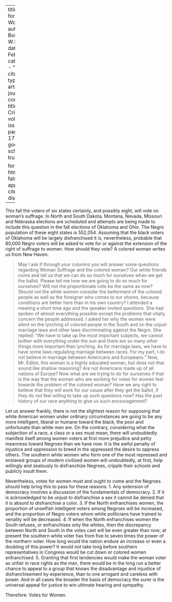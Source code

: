 
---
title: 'Votes for Women'
author: Du Bois, W.E.B.
date: Feb. 1914
categories: 
  - ""
citation: 
  type: article-journal
  container-title: The Crisis
  volume: 8
  issue: 4
  page: 179-180
google-scholar: true

format:
  html:
    toc: false
    appendix-cite-as: display
---



This fall the voters of six states certainly, and possibly eight, will vote on woman's suffrage. In North and South Dakota, Montana, Nevada, Missouri and Nebraska elections are scheduled and attempts are being made to include this question in the fall elections of Oklahoma and Ohio. The Negro population of these eight states is 552,054. Assuming that the black voters of Oklahoma will be largely disfranchised it is, nevertheless, probable that 80,000 Negro voters will be asked to vote for or against the extension of the right of suffrage to women. How should they vote? A colored woman writes us from New Haven: 

> May I ask if through your columns you will answer some questions regarding Woman Suffrage and the colored woman? Our white friends come and tell us that we can do so much for ourselves when we get the ballot. Please tell me how we are going to do so much for ourselves? Will not the proportionate vote be the same as now? Should not the white women consider the betterment of the colored people as well as the foreigner who comes to our shores, because conditions are better here than in his own country? I attended a meeting a short time ago and the speaker invited questions. She had spoken of almost everything possible except the problems that vitally concern the people addressed. I asked her why the women were silent on the lynching of colored people in the South and on the unjust marriage laws and other laws discriminating against the Negro. She replied: "We have to take up the most important subjects, we cannot bother with everything under the sun and there are so many other things more important than lynching. As for marriage laws, we have to have some laws regulating marriage between races. For my part, I do not believe in marriage between Americans and Europeans." Now, Mr. Editor, this woman is a highly educated woman, but does not that sound like shallow reasoning? Are not Americans made up of all nations of Europe? Now what are we trying to do for ourselves if that is the way that the women who are working for votes for women feel towards the problem of the colored woman? Have we any right to believe that they will work for our cause after they get the ballot, if they do not feel willing to take up such questions now? Has the past history of our race anything to give us such encouragement? 

Let us answer frankly, there is not the slightest reason for supposing that white American women under ordinary circumstances are going to be any more intelligent, liberal or humane toward the black, the poor and unfortunate than white men are. On the contrary, considering what the subjection of a race, a class or a sex must mean, there will undoubtedly manifest itself among women voters at first more prejudice and petty meanness toward Negroes than we have now. It is the awful penalty of injustice and oppression to breed in the oppressed the desire to oppress others. The southern white women who form one of the most repressed and enslaved groups of modern civilized women will undoubtedly, at first, help willingly and zealously to disfranchize Negroes, cripple their schools and publicly insult them.

Nevertheless, votes for women must and ought to come and the Negroes should help bring this to pass for these reasons: 
1. Any extension of democracy involves a discussion of the fundamentals of democracy. 
2. If it is acknowledged to be unjust to disfranchise a sex it cannot be denied that it is absurd to disfranchise a color. 
3. If the North enfranchises women, the proportion of unselfish intelligent voters among Negroes will be increased, and the proportion of Negro voters whom white politicians have trained to venality will be decreased. 
4. If when the North enfranchises women the South refuses, or enfranchises only the whites, then the discrepancy between North and South in the votes cast will be even greater than now; at present the southern white voter has from five to seven times the power of the northern voter. How long would the nation endure an increase or even a doubling of this power? It would not take long before southern representatives in Congress would be cut down or colored women enfranchised. 
5. Granting that first tendencies would make the woman voter as unfair in race rights as the man, there would be in the long run a better chance to appeal to a group that knows the disadvantage and injustice of disfranchisement by experience, than to one arrogant and careless with power. And in all cases the broader the basis of democracy the surer is the universal appeal for justice to win ultimate hearing and sympathy. 

Therefore: Votes for Women.

